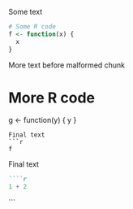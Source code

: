 Some text
```r
# Some R code
f <- function(x) {
  x
}
```
More text before malformed chunk

# More R code
g <- function(y) {
  y
}
```
Final text
```r
f
```
Final text
```md
````r
1 + 2
````
```
